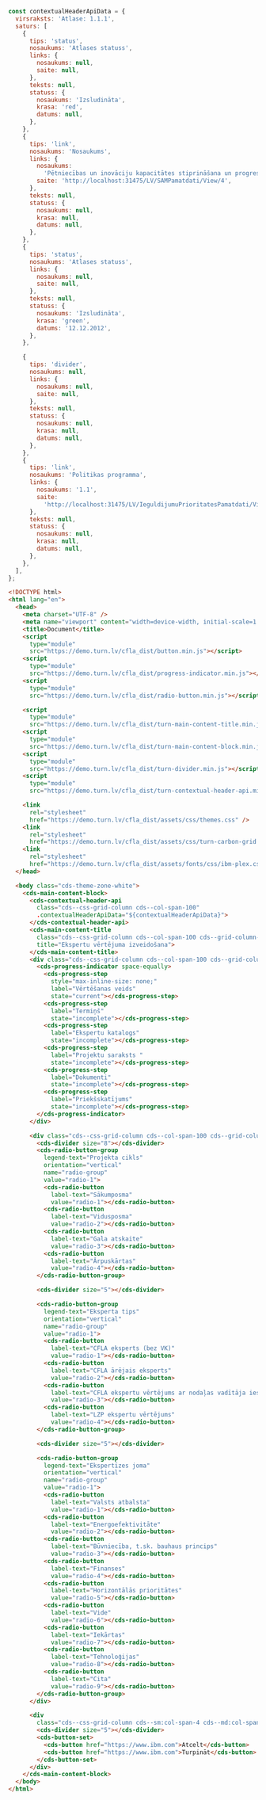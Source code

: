 ```js
const contextualHeaderApiData = {
  virsraksts: 'Atlase: 1.1.1',
  saturs: [
    {
      tips: 'status',
      nosaukums: 'Atlases statuss',
      links: {
        nosaukums: null,
        saite: null,
      },
      teksts: null,
      statuss: {
        nosaukums: 'Izsludināta',
        krasa: 'red',
        datums: null,
      },
    },
    {
      tips: 'link',
      nosaukums: 'Nosaukums',
      links: {
        nosaukums:
          'Pētniecības un inovāciju kapacitātes stiprināšana un progresīvu tehnoloģiju ieviešana',
        saite: 'http://localhost:31475/LV/SAMPamatdati/View/4',
      },
      teksts: null,
      statuss: {
        nosaukums: null,
        krasa: null,
        datums: null,
      },
    },
    {
      tips: 'status',
      nosaukums: 'Atlases statuss',
      links: {
        nosaukums: null,
        saite: null,
      },
      teksts: null,
      statuss: {
        nosaukums: 'Izsludināta',
        krasa: 'green',
        datums: '12.12.2012',
      },
    },

    {
      tips: 'divider',
      nosaukums: null,
      links: {
        nosaukums: null,
        saite: null,
      },
      teksts: null,
      statuss: {
        nosaukums: null,
        krasa: null,
        datums: null,
      },
    },
    {
      tips: 'link',
      nosaukums: 'Politikas programma',
      links: {
        nosaukums: '1.1',
        saite:
          'http://localhost:31475/LV/IeguldijumuPrioritatesPamatdati/View/3',
      },
      teksts: null,
      statuss: {
        nosaukums: null,
        krasa: null,
        datums: null,
      },
    },
  ],
};
```

```html
<!DOCTYPE html>
<html lang="en">
  <head>
    <meta charset="UTF-8" />
    <meta name="viewport" content="width=device-width, initial-scale=1.0" />
    <title>Document</title>
    <script
      type="module"
      src="https://demo.turn.lv/cfla_dist/button.min.js"></script>
    <script
      type="module"
      src="https://demo.turn.lv/cfla_dist/progress-indicator.min.js"></script>
    <script
      type="module"
      src="https://demo.turn.lv/cfla_dist/radio-button.min.js"></script>

    <script
      type="module"
      src="https://demo.turn.lv/cfla_dist/turn-main-content-title.min.js"></script>
    <script
      type="module"
      src="https://demo.turn.lv/cfla_dist/turn-main-content-block.min.js"></script>
    <script
      type="module"
      src="https://demo.turn.lv/cfla_dist/turn-divider.min.js"></script>
    <script
      type="module"
      src="https://demo.turn.lv/cfla_dist/turn-contextual-header-api.min.js"></script>

    <link
      rel="stylesheet"
      href="https://demo.turn.lv/cfla_dist/assets/css/themes.css" />
    <link
      rel="stylesheet"
      href="https://demo.turn.lv/cfla_dist/assets/css/turn-carbon-grid.css" />
    <link
      rel="stylesheet"
      href="https://demo.turn.lv/cfla_dist/assets/fonts/css/ibm-plex.css" />
  </head>

  <body class="cds-theme-zone-white">
    <cds-main-content-block>
      <cds-contextual-header-api
        class="cds--css-grid-column cds--col-span-100"
        .contextualHeaderApiData="${contextualHeaderApiData}">
      </cds-contextual-header-api>
      <cds-main-content-title
        class="cds--css-grid-column cds--col-span-100 cds--grid-column-hang"
        title="Ekspertu vērtējuma izveidošana">
      </cds-main-content-title>
      <div class="cds--css-grid-column cds--col-span-100 cds--grid-column-hang">
        <cds-progress-indicator space-equally>
          <cds-progress-step
            style="max-inline-size: none;"
            label="Vērtēšanas veids"
            state="current"></cds-progress-step>
          <cds-progress-step
            label="Termiņš"
            state="incomplete"></cds-progress-step>
          <cds-progress-step
            label="Ekspertu katalogs"
            state="incomplete"></cds-progress-step>
          <cds-progress-step
            label="Projektu saraksts "
            state="incomplete"></cds-progress-step>
          <cds-progress-step
            label="Dokumenti"
            state="incomplete"></cds-progress-step>
          <cds-progress-step
            label="Priekšskatījums"
            state="incomplete"></cds-progress-step>
        </cds-progress-indicator>
      </div>

      <div class="cds--css-grid-column cds--col-span-100 cds--grid-column-hang">
        <cds-divider size="8"></cds-divider>
        <cds-radio-button-group
          legend-text="Projekta cikls"
          orientation="vertical"
          name="radio-group"
          value="radio-1">
          <cds-radio-button
            label-text="Sākumposma"
            value="radio-1"></cds-radio-button>
          <cds-radio-button
            label-text="Vidusposma"
            value="radio-2"></cds-radio-button>
          <cds-radio-button
            label-text="Gala atskaite"
            value="radio-3"></cds-radio-button>
          <cds-radio-button
            label-text="Ārpuskārtas"
            value="radio-4"></cds-radio-button>
        </cds-radio-button-group>

        <cds-divider size="5"></cds-divider>

        <cds-radio-button-group
          legend-text="Eksperta tips"
          orientation="vertical"
          name="radio-group"
          value="radio-1">
          <cds-radio-button
            label-text="CFLA eksperts (bez VK)"
            value="radio-1"></cds-radio-button>
          <cds-radio-button
            label-text="CFLA ārējais eksperts"
            value="radio-2"></cds-radio-button>
          <cds-radio-button
            label-text="CFLA ekspertu vērtējums ar nodaļas vadītāja iesaisti"
            value="radio-3"></cds-radio-button>
          <cds-radio-button
            label-text="LZP ekspertu vērtējums"
            value="radio-4"></cds-radio-button>
        </cds-radio-button-group>

        <cds-divider size="5"></cds-divider>

        <cds-radio-button-group
          legend-text="Ekspertīzes joma"
          orientation="vertical"
          name="radio-group"
          value="radio-1">
          <cds-radio-button
            label-text="Valsts atbalsta"
            value="radio-1"></cds-radio-button>
          <cds-radio-button
            label-text="Energoefektivitāte"
            value="radio-2"></cds-radio-button>
          <cds-radio-button
            label-text="Būvniecība, t.sk. bauhaus princips"
            value="radio-3"></cds-radio-button>
          <cds-radio-button
            label-text="Finanses"
            value="radio-4"></cds-radio-button>
          <cds-radio-button
            label-text="Horizontālās prioritātes"
            value="radio-5"></cds-radio-button>
          <cds-radio-button
            label-text="Vide"
            value="radio-6"></cds-radio-button>
          <cds-radio-button
            label-text="Iekārtas"
            value="radio-7"></cds-radio-button>
          <cds-radio-button
            label-text="Tehnoloģijas"
            value="radio-8"></cds-radio-button>
          <cds-radio-button
            label-text="Cita"
            value="radio-9"></cds-radio-button>
        </cds-radio-button-group>
      </div>

      <div
        class="cds--css-grid-column cds--sm:col-span-4 cds--md:col-span-8 cds--lg:col-span-10 cds--lg:col-span-10">
        <cds-divider size="5"></cds-divider>
        <cds-button-set>
          <cds-button href="https://www.ibm.com">Atcelt</cds-button>
          <cds-button href="https://www.ibm.com">Turpināt</cds-button>
        </cds-button-set>
      </div>
    </cds-main-content-block>
  </body>
</html>
```
